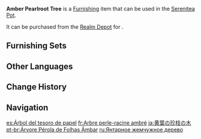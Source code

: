 {{Furnishing Infobox
|id             = 372416
|image          = Item Amber Pearlroot Tree.png
|category       = Landform
|subcategory    = Large Shrub
|quality        = 3
|adeptal_energy = 20
|load           = 50
|reduced_load   = 50
|description    = Save for certain trees with special nobility, the people of [[Liyue]] are more used to naming vegetation based on their morphology as opposed to their precise species. Thus, it was to these trees with pale branches that they gave the name "Pearlroot."<br>The wood pulp made from Amber Pearlroot Trees is quite thick and can be processed into large amounts of paper. Most of the cheap paper on the market is made from this kind of wood.
|source1        = [[Realm Depot]]
}}
'''Amber Pearlroot Tree''' is a [[Furnishing]] item that can be used in the [[Serenitea Pot]].

It can be purchased from the [[Realm Depot]] for {{Item|Realm Currency|30|x=80}}.

==Furnishing Sets==
{{Craft Usage|type=Furnishing Set}}

==Other Languages==
{{Other Languages
|en      = Amber Pearlroot Tree
|zhs     = 缃叶珍枝树
|zhs_rm  = Xiāngyè Zhēnzhī Shù
|zht     = 緗葉珍枝樹
|zht_rm  = Xiāngyè Zhēnzhī Shù
|zh_tl   = 
|ja      = 黄葉の珍枝の木
|ja_rm   = Kouyou no Chinshi no Ki{{Assumed}}
|ja_tl   = 
|ko      = 황엽 진주나무
|ko_rm   = Hwangyeop Jinjunamu
|ko_tl   = Yellow Leaves Pearl Tree
|es      = Árbol del tesoro de papel
|es_tl   = Paper Treasure Tree
|fr      = Arbre perle-racine ambré
|fr_tl   = Amber Pearl-Root Tree
|ru      = Янтарное жемчужное дерево
|ru_tl   = Amber Pearl Tree
|th      = ต้นนิรมิตสีเหลือง
|th_rm   = 
|th_tl   = 
|vi      = Cây Lá Vàng Nhạt
|vi_tl   = 
|de      = Gelber Perlenbaum
|de_tl   = Yellow Pearl Tree
|id      = Pohon Amber Pearlroot
|id_tl   = Pearlroot Amber Tree
|pt      = Árvore Pérola de Folhas Âmbar
|pt_tl   = 
|tr      = Kehribar İnci Kök Ağacı
|tr_tl   = 
|it      = Albero di perle ambrato
|it_tl   = 
}}

==Change History==
{{Change History|1.5}}

==Navigation==
{{Furnishing Navbox|exterior}}

[[es:Árbol del tesoro de papel]]
[[fr:Arbre perle-racine ambré]]
[[ja:黄葉の珍枝の木]]
[[pt-br:Árvore Pérola de Folhas Âmbar]]
[[ru:Янтарное жемчужное дерево]]